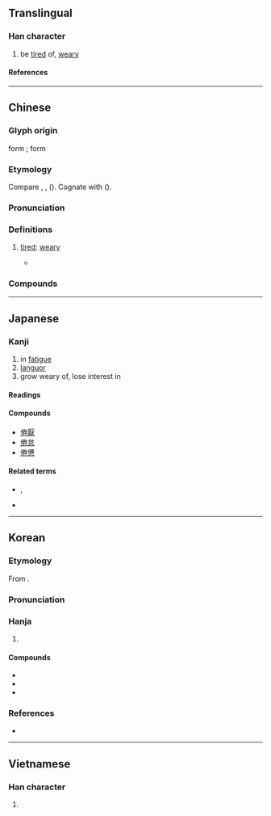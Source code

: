 {{character info}}
==Translingual==

===Han character===
{{Han char|rn=9|rad=人|as=08|sn=10|four=29212|canj=OFQU|ids=⿰亻卷 <small>(GTKV)</small>,⿰亻巻 <small>(J)</small>}}

# be [[tired]] of, [[weary]]

====References====
{{Han ref|kx=0108.170|dkj=00788|dj=0231.070|hdz=10183.070|uh=5026}}

----

==Chinese==
{{zh-forms|alt=勌}}

===Glyph origin===
{{Han etym}}
{{w|Chu (state)|Chu}} form {{Han compound|人|龹|t1=person|ls=psc|c1=s|c2=p}}; {{w|Small Seal Script}} form {{Han compound|人|卷|t1=person|ls=psc|c1=s|c2=p}}

===Etymology===
Compare {{cog|bo|ཀྱོར་ཀྱོར||weak; feeble}}, {{cog|bo|ཁྱོར་བ||to stumble; to move totteringly}}, {{cog|bo|འཁྱོར་བ||to stagger, to reel}} ({{zh-ref|Bodman, 1980}}). Cognate with {{och-l|痯|exhausted}} ({{zh-ref|Schuessler, 2007}}).

===Pronunciation===
{{zh-pron
|m=juàn
|c=gyun6
|h=pfs=khién
|mn=qz,tw,xm:koān/qz,xm,zz:koàn
|mc=y
|oc=y
|cat=a
}}

===Definitions===
{{zh-hanzi}}

# [[tired]]; [[weary]]
#: {{zh-x|疲倦|exhausted; fatigued}}
#: {{zh-x|厭倦|fed up; bored}}
#* {{zh-x|^子 曰：「默 而 識 之，學 而 不 厭，誨 人 不 倦，何 有 於 我 哉？」|The Master said, "The silent treasuring up of knowledge; learning without satiety; and instructing others without being '''wearied''' - which one of these things belongs to me?"|ref=Analects}}

===Compounds===
{{zh-der|不倦|乏倦|亹亹不倦|倦乏|倦勤|倦容|倦怠|倦意|倦游|倦累|倦色|倦遊|倦飛|倦鳥知返|力學不倦|勞倦|厭倦|困倦|好學不倦|娓娓不倦|孜孜不倦|孳孳不倦|怠倦|悶倦|拘倦|朝夕不倦|樂善不倦|樂此不倦|猒倦|疲倦|睏倦|終日不倦|誨人不倦|誨而不倦|諄諄不倦|鞍馬勞倦|憊倦}}

----

==Japanese==

===Kanji===
{{ja-kanji|grade=|rs=人08}}

# in [[fatigue]]
# [[languor]]
# grow weary of, lose interest in

====Readings====
{{ja-readings
|goon=げん
|kanon=けん
|kun=つか-れる, う-む
}}

====Compounds====
* [[倦厭]]
* [[倦怠]]
* [[倦憊]]

====Related terms====
* {{l|ja|倦きる}}, {{l|ja|倦る}}
* {{l|ja|倦ねる}}

----

==Korean==

===Etymology===
From {{der|ko|ltc|-}} {{ltc-l|倦}}.

{{collapse|
* {{hanja-dongguk|꿘〮|kkwén}}
* {{hanja-sinjeung|권|kwen}}
|Historical readings
|bg=#FFFFFF}}

===Pronunciation===
{{ko-hanja-pron|권|l=y}}

===Hanja===
{{ko-hanja-search}}
{{ko-hanja|게으르다|게으를|권}}

# {{hanja form of|권|[[languor]]}}

====Compounds====
{{der-top3|Compounds}}
* {{ko-l|권태|倦怠}}
* {{ko-l|권피|倦疲}}
* {{ko-l|권로|倦勞}}
{{der-bottom}}

===References===
* {{R:hanjadoc|381}}

----

==Vietnamese==

===Han character===
{{vi-readings|reading=[[quyện]], [[cuộn]]|rs=人08}}

# {{rfdef|vi}}